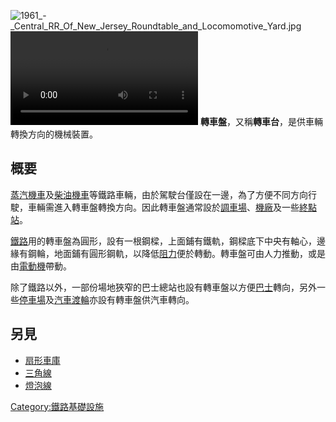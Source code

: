 {{expand|time=2015-10-08T15:44:59+00:00}}
{{unreferenced|time=2015-10-08T15:44:59+00:00}}
{{noteTA
|T=zh-cn:转车盘; zh-tw:調車轉盤; zh-hk:轉車盤; zh-hant:調車轉盤;
|1=zh-cn:转车盘; zh-tw:調車轉盤; zh-hk:轉車盤; zh-hant:調車轉盤;
}}

[[File:1961_-_Central_RR_Of_New_Jersey_Roundtable_and_Locomomotive_Yard.jpg|right]]
[[File:Lännakatten_Faringe_2015.webm|thumb]]
'''轉車盤'''，又稱'''轉車台'''，是供車輛轉換方向的機械裝置。

==概要==
[[蒸汽機車|蒸汽機車]]及[[柴油機車|柴油機車]]等鐵路車輛，由於駕駛台僅設在一邊，為了方便不同方向行駛，車輛需進入轉車盤轉換方向。因此轉車盤通常設於[[調車場|調車場]]、[[車輛基地|機廠]]及一些[[終點站|終點站]]。

[[鐵路|鐵路]]用的轉車盤為圓形，設有一根鋼樑，上面鋪有鐵軌，鋼樑底下中央有軸心，邊緣有鋼輪，地面鋪有圓形鋼軌，以降低[[阻力|阻力]]便於轉動。轉車盤可由人力推動，或是由[[電動機|電動機]]帶動。

除了鐵路以外，一部份場地狹窄的巴士總站也設有轉車盤以方便[[巴士|巴士]]轉向，另外一些[[停車場|停車場]]及[[汽車渡輪|汽車渡輪]]亦設有轉車盤供汽車轉向。

==另見==
*[[扇形車庫|扇形車庫]]
*[[三角線|三角線]]
*[[燈泡線|燈泡線]]

{{鐵路}}
{{Railway track layouts}}
{{鐵路小作品}}

[[Category:鐵路基礎設施|Category:鐵路基礎設施]]